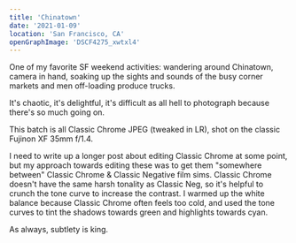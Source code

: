 ```yaml
---
title: 'Chinatown'
date: '2021-01-09'
location: 'San Francisco, CA'
openGraphImage: 'DSCF4275_xwtxl4'
---
```


<InteractiveImage image_id="DSCF4275_xwtxl4" />

One of my favorite SF weekend activities: wandering around Chinatown, camera in hand, soaking up the sights and sounds of the busy corner markets and men 
off-loading produce trucks.

It's chaotic, it's delightful, it's difficult as all hell to photograph because there's so much going on.

<InteractiveImage image_id="DSCF4241_thn9dr" />

This batch is all Classic Chrome JPEG (tweaked in LR), shot on the classic Fujinon XF 35mm f/1.4.

<InteractiveImage image_id="DSCF4266_zvqzdh" />
<BelowTheFold>
  <InteractiveImage image_id="DSCF4313_gwe5fy" />

  I need to write up a longer post about editing Classic Chrome at some point, but my approach towards editing these was to get them "somewhere between" Classic Chrome & Classic Negative film sims. Classic Chrome doesn't have the same harsh tonality as Classic Neg, so it's helpful to crunch the tone curve to increase the contrast. I warmed up the white balance because Classic Chrome often feels too cold, and used the tone curves to tint the shadows towards green and highlights towards cyan.

  As always, subtlety is king.

  <InteractiveImage image_id="DSCF4324_ykcejw" />

  <InteractiveImage image_id="DSCF4341_gdjd65" />
  <InteractiveImage image_id="DSCF4358_wwmizk" />
  <InteractiveImage image_id="DSCF4360_ifustq" />
  <InteractiveImage image_id="DSCF4365_4_pgdgjj" />
  <InteractiveImage image_id="DSCF4369_2_uo7wjx" />
  <InteractiveImage image_id="DSCF4374_xx2iok" />
  <InteractiveImage image_id="DSCF4415_iuxvj4" />
  <InteractiveImage image_id="DSCF4435_btxrg4" />
  <InteractiveImage image_id="DSCF4442_k8itiu" />
  <InteractiveImage image_id="DSCF4445_t7xdbp" />
  <InteractiveImage image_id="DSCF4454_unm1gk" />
</BelowTheFold>
